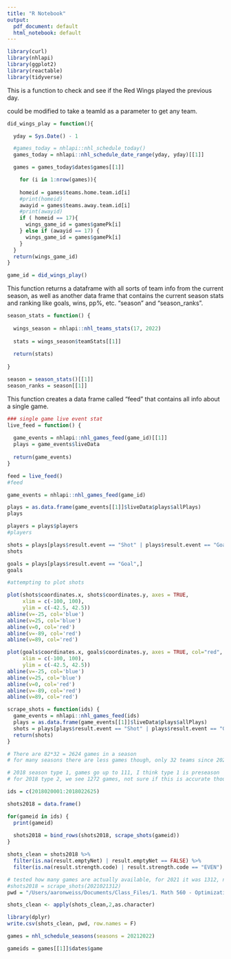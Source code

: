 ```yaml
---
title: "R Notebook"
output:
  pdf_document: default
  html_notebook: default
---
```

```r
library(curl)
library(nhlapi)
library(ggplot2)
library(reactable)
library(tidyverse)
```




This is a function to check and see if the Red Wings played the previous day.

could be modified to take a teamId as a parameter to get any team.

```r
did_wings_play = function(){

  yday = Sys.Date() - 1

  #games_today = nhlapi::nhl_schedule_today()
  games_today = nhlapi::nhl_schedule_date_range(yday, yday)[[1]]

  games = games_today$dates$games[[1]]

    for (i in 1:nrow(games)){
  
    homeid = games$teams.home.team.id[i]
    #print(homeid)
    awayid = games$teams.away.team.id[i]
    #print(awayid)
    if ( homeid == 17){
      wings_game_id = games$gamePk[i]
    } else if (awayid == 17) {
      wings_game_id = games$gamePk[i]
    }
  }
  return(wings_game_id)
}

game_id = did_wings_play()
```

This function returns a dataframe with all sorts of team info from the current season, as well as another data frame that contains the current season stats and ranking like goals, wins, pp%, etc. "season" and "season_ranks".

```r
season_stats = function() {
  
  wings_season = nhlapi::nhl_teams_stats(17, 2022)
  
  stats = wings_season$teamStats[[1]]
  
  return(stats)
  
}

season = season_stats()[[1]]
season_ranks = season[[1]]

```


This function creates a data frame called "feed" that contains all info about a
single game.

```r
### single game live event stat
live_feed = function() {
  
  game_events = nhlapi::nhl_games_feed(game_id)[[1]]
  plays = game_events$liveData
  
  return(game_events)
}

feed = live_feed()
#feed
```

```r

game_events = nhlapi::nhl_games_feed(game_id)

plays = as.data.frame(game_events[[1]]$liveData$plays$allPlays)
plays

players = plays$players
#players

shots = plays[plays$result.event == "Shot" | plays$result.event == "Goal",]
shots

goals = plays[plays$result.event == "Goal",]
goals
```

```r
#attempting to plot shots

plot(shots$coordinates.x, shots$coordinates.y, axes = TRUE,
     xlim = c(-100, 100),
     ylim = c(-42.5, 42.5))
abline(v=-25, col='blue')
abline(v=25, col='blue')
abline(v=0, col='red')
abline(v=-89, col='red')
abline(v=89, col='red')

plot(goals$coordinates.x, goals$coordinates.y, axes = TRUE, col="red",
     xlim = c(-100, 100),
     ylim = c(-42.5, 42.5))
abline(v=-25, col='blue')
abline(v=25, col='blue')
abline(v=0, col='red')
abline(v=-89, col='red')
abline(v=89, col='red')
```



```r
scrape_shots = function(ids) {
  game_events = nhlapi::nhl_games_feed(ids)
  plays = as.data.frame(game_events[[1]]$liveData$plays$allPlays)
  shots = plays[plays$result.event == "Shot" | plays$result.event == "Goal",]
  return(shots)
}
```


```r
# There are 82*32 = 2624 games in a season
# for many seasons there are less games though, only 32 teams since 2021

# 2018 season type 1, games go up to 111, I think type 1 is preseason
# for 2018 type 2, we see 1272 games, not sure if this is accurate though.

ids = c(2018020001:2018022625)

shots2018 = data.frame()

for(gameid in ids) {
  print(gameid)
  
  shots2018 = bind_rows(shots2018, scrape_shots(gameid))
}

shots_clean = shots2018 %>% 
  filter(is.na(result.emptyNet) | result.emptyNet == FALSE) %>% 
  filter(is.na(result.strength.code) | result.strength.code == "EVEN") 

# tested how many games are actually available, for 2021 it was 1312, not sure why though
#shots2018 = scrape_shots(2021021312)
pwd = "/Users/aaronweiss/Documents/Class_Files/1. Math 560 - Optimization/shots.csv"

shots_clean <- apply(shots_clean,2,as.character)

library(dplyr)
write.csv(shots_clean, pwd, row.names = F)

```


```r
games = nhl_schedule_seasons(seasons = 20212022)

gameids = games[[1]]$dates$game
```







